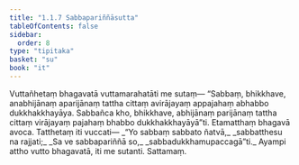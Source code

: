 ```yaml
---
title: "1.1.7 Sabbapariññāsutta"
tableOfContents: false
sidebar:
  order: 8
type: "tipitaka"
basket: "su"
book: "it"
---
```



<DynamicBreadcrumb />

<Division number="7" book="it" bookNo="18" page="197">

<Paragraph number="32" book="it">
Vuttañhetaṃ bhagavatā vuttamarahatāti me sutaṃ—
</Paragraph>

<Paragraph number="33" book="it">
“Sabbaṃ, bhikkhave, anabhijānaṃ aparijānaṃ tattha cittaṃ avirājayaṃ appajahaṃ abhabbo dukkhakkhayāya. Sabbañca kho, bhikkhave, abhijānaṃ parijānaṃ tattha cittaṃ virājayaṃ pajahaṃ bhabbo dukkhakkhayāyā”ti. Etamatthaṃ bhagavā avoca. Tatthetaṃ iti vuccati—
</Paragraph>

<Paragraph number="34" type="verses" book="it">
_“Yo sabbaṃ sabbato ñatvā,_  
_sabbatthesu na rajjati;_  
_Sa ve sabbapariññā so,_  
_sabbadukkhamupaccagā”ti._  

</Paragraph>

<Paragraph number="35" book="it">
Ayampi attho vutto bhagavatā, iti me sutanti.

</Paragraph>
</Division>

<Paragraph number="36" type="center" book="it">
Sattamaṃ.
</Paragraph>